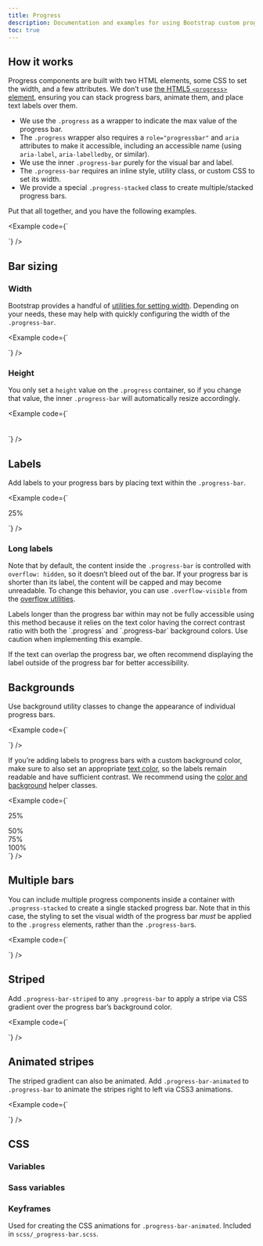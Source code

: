 ```yaml
---
title: Progress
description: Documentation and examples for using Bootstrap custom progress bars featuring support for stacked bars, animated backgrounds, and text labels.
toc: true
---
```


## How it works

Progress components are built with two HTML elements, some CSS to set the width, and a few attributes. We don’t use [the HTML5 `<progress>` element](https://developer.mozilla.org/en-US/docs/Web/HTML/Element/progress), ensuring you can stack progress bars, animate them, and place text labels over them.

- We use the `.progress` as a wrapper to indicate the max value of the progress bar.
- The `.progress` wrapper also requires a `role="progressbar"` and `aria` attributes to make it accessible, including an accessible name (using `aria-label`, `aria-labelledby`, or similar).
- We use the inner `.progress-bar` purely for the visual bar and label.
- The `.progress-bar` requires an inline style, utility class, or custom CSS to set its width.
- We provide a special `.progress-stacked` class to create multiple/stacked progress bars.

Put that all together, and you have the following examples.

<Example code={`<div class="progress" role="progressbar" aria-label="Basic example" aria-valuenow="0" aria-valuemin="0" aria-valuemax="100">
    <div class="progress-bar" style="width: 0%"></div>
  </div>
  <div class="progress" role="progressbar" aria-label="Basic example" aria-valuenow="25" aria-valuemin="0" aria-valuemax="100">
    <div class="progress-bar" style="width: 25%"></div>
  </div>
  <div class="progress" role="progressbar" aria-label="Basic example" aria-valuenow="50" aria-valuemin="0" aria-valuemax="100">
    <div class="progress-bar" style="width: 50%"></div>
  </div>
  <div class="progress" role="progressbar" aria-label="Basic example" aria-valuenow="75" aria-valuemin="0" aria-valuemax="100">
    <div class="progress-bar" style="width: 75%"></div>
  </div>
  <div class="progress" role="progressbar" aria-label="Basic example" aria-valuenow="100" aria-valuemin="0" aria-valuemax="100">
    <div class="progress-bar" style="width: 100%"></div>
  </div>`} />

## Bar sizing

### Width

Bootstrap provides a handful of [utilities for setting width]([[docsref:/utilities/sizing]]). Depending on your needs, these may help with quickly configuring the width of the `.progress-bar`.

<Example code={`<div class="progress" role="progressbar" aria-label="Basic example" aria-valuenow="75" aria-valuemin="0" aria-valuemax="100">
    <div class="progress-bar w-75"></div>
  </div>`} />

### Height

You only set a `height` value on the `.progress` container, so if you change that value, the inner `.progress-bar` will automatically resize accordingly.

<Example code={`<div class="progress" role="progressbar" aria-label="Example 1px high" aria-valuenow="25" aria-valuemin="0" aria-valuemax="100" style="height: 1px">
    <div class="progress-bar" style="width: 25%"></div>
  </div>
  <div class="progress" role="progressbar" aria-label="Example 20px high" aria-valuenow="25" aria-valuemin="0" aria-valuemax="100" style="height: 20px">
    <div class="progress-bar" style="width: 25%"></div>
  </div>`} />

## Labels

Add labels to your progress bars by placing text within the `.progress-bar`.

<Example code={`<div class="progress" role="progressbar" aria-label="Example with label" aria-valuenow="25" aria-valuemin="0" aria-valuemax="100">
    <div class="progress-bar" style="width: 25%">25%</div>
  </div>`} />

### Long labels

Note that by default, the content inside the `.progress-bar` is controlled with `overflow: hidden`, so it doesn’t bleed out of the bar. If your progress bar is shorter than its label, the content will be capped and may become unreadable. To change this behavior, you can use `.overflow-visible` from the [overflow utilities]([[docsref:/utilities/overflow]]).

<Callout type="warning">
Labels longer than the progress bar within may not be fully accessible using this method because it relies on the text color having the correct contrast ratio with both the `.progress` and `.progress-bar` background colors. Use caution when implementing this example.

If the text can overlap the progress bar, we often recommend displaying the label outside of the progress bar for better accessibility.
</Callout>

## Backgrounds

Use background utility classes to change the appearance of individual progress bars.

<Example code={`<div class="progress" role="progressbar" aria-label="Success example" aria-valuenow="25" aria-valuemin="0" aria-valuemax="100">
    <div class="progress-bar bg-success" style="width: 25%"></div>
  </div>
  <div class="progress" role="progressbar" aria-label="Info example" aria-valuenow="50" aria-valuemin="0" aria-valuemax="100">
    <div class="progress-bar bg-info" style="width: 50%"></div>
  </div>
  <div class="progress" role="progressbar" aria-label="Warning example" aria-valuenow="75" aria-valuemin="0" aria-valuemax="100">
    <div class="progress-bar bg-warning" style="width: 75%"></div>
  </div>
  <div class="progress" role="progressbar" aria-label="Danger example" aria-valuenow="100" aria-valuemin="0" aria-valuemax="100">
    <div class="progress-bar bg-danger" style="width: 100%"></div>
  </div>`} />

<Callout name="warning-color-assistive-technologies" />

If you’re adding labels to progress bars with a custom background color, make sure to also set an appropriate [text color]([[docsref:/utilities/colors#colors]]), so the labels remain readable and have sufficient contrast. We recommend using the [color and background]([[docsref:/helpers/color-background]]) helper classes.

<Example code={`<div class="progress" role="progressbar" aria-label="Success example" aria-valuenow="25" aria-valuemin="0" aria-valuemax="100">
    <div class="progress-bar text-bg-success" style="width: 25%">25%</div>
  </div>
  <div class="progress" role="progressbar" aria-label="Info example" aria-valuenow="50" aria-valuemin="0" aria-valuemax="100">
    <div class="progress-bar text-bg-info" style="width: 50%">50%</div>
  </div>
  <div class="progress" role="progressbar" aria-label="Warning example" aria-valuenow="75" aria-valuemin="0" aria-valuemax="100">
    <div class="progress-bar text-bg-warning" style="width: 75%">75%</div>
  </div>
  <div class="progress" role="progressbar" aria-label="Danger example" aria-valuenow="100" aria-valuemin="0" aria-valuemax="100">
    <div class="progress-bar text-bg-danger" style="width: 100%">100%</div>
  </div>`} />

## Multiple bars

You can include multiple progress components inside a container with `.progress-stacked` to create a single stacked progress bar. Note that in this case, the styling to set the visual width of the progress bar *must* be applied to the `.progress` elements, rather than the `.progress-bar`s.

<Example code={`<div class="progress-stacked">
    <div class="progress" role="progressbar" aria-label="Segment one" aria-valuenow="15" aria-valuemin="0" aria-valuemax="100" style="width: 15%">
      <div class="progress-bar"></div>
    </div>
    <div class="progress" role="progressbar" aria-label="Segment two" aria-valuenow="30" aria-valuemin="0" aria-valuemax="100" style="width: 30%">
      <div class="progress-bar bg-success"></div>
    </div>
    <div class="progress" role="progressbar" aria-label="Segment three" aria-valuenow="20" aria-valuemin="0" aria-valuemax="100" style="width: 20%">
      <div class="progress-bar bg-info"></div>
    </div>
  </div>`} />

## Striped

Add `.progress-bar-striped` to any `.progress-bar` to apply a stripe via CSS gradient over the progress bar’s background color.

<Example code={`<div class="progress" role="progressbar" aria-label="Default striped example" aria-valuenow="10" aria-valuemin="0" aria-valuemax="100">
    <div class="progress-bar progress-bar-striped" style="width: 10%"></div>
  </div>
  <div class="progress" role="progressbar" aria-label="Success striped example" aria-valuenow="25" aria-valuemin="0" aria-valuemax="100">
    <div class="progress-bar progress-bar-striped bg-success" style="width: 25%"></div>
  </div>
  <div class="progress" role="progressbar" aria-label="Info striped example" aria-valuenow="50" aria-valuemin="0" aria-valuemax="100">
    <div class="progress-bar progress-bar-striped bg-info" style="width: 50%"></div>
  </div>
  <div class="progress" role="progressbar" aria-label="Warning striped example" aria-valuenow="75" aria-valuemin="0" aria-valuemax="100">
    <div class="progress-bar progress-bar-striped bg-warning" style="width: 75%"></div>
  </div>
  <div class="progress" role="progressbar" aria-label="Danger striped example" aria-valuenow="100" aria-valuemin="0" aria-valuemax="100">
    <div class="progress-bar progress-bar-striped bg-danger" style="width: 100%"></div>
  </div>`} />

## Animated stripes

The striped gradient can also be animated. Add `.progress-bar-animated` to `.progress-bar` to animate the stripes right to left via CSS3 animations.

<Example code={`<div class="progress" role="progressbar" aria-label="Animated striped example" aria-valuenow="75" aria-valuemin="0" aria-valuemax="100">
    <div class="progress-bar progress-bar-striped progress-bar-animated" style="width: 75%"></div>
  </div>`} />

## CSS

### Variables

<CSSVariables component="Progress" className="progress" />

<ScssDocs name="progress-css-vars" file="scss/_progress.scss" />

### Sass variables

<ScssDocs name="progress-variables" file="scss/_variables.scss" />

### Keyframes

Used for creating the CSS animations for `.progress-bar-animated`. Included in `scss/_progress-bar.scss`.

<ScssDocs name="progress-keyframes" file="scss/_progress.scss" />
